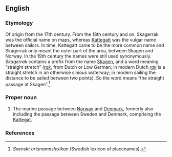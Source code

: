 ==English==

===Etymology===
Of {{etyl|nl|en}} origin from the 17th century. From the 18th century and on, Skagerrak was the official name on maps, whereas [[Kattegatt]] was the vulgar name between sailors. In time, Kattegatt came to be the more common name and Skagerrak only meant the outer part of the area, between Skagen and Norway. In the 19th century the names were still used synonymously. ''Skagerrak'' contains a prefix from the name [[Skagen]], and a word meaning “straight stretch” (''[[rak]]'', from Dutch or Low German; in modern Dutch ''[[rak]]'' is a straight stretch in an otherwise sinious waterway; in modern sailing the distance to be sailed between two points). So the word means “the straight passage at Skagen”.<ref>''Svenskt ortsnamnslexikon'' (Swedish lexicon of placenames).</ref>

===Proper noun===
{{en-proper noun}}

# The marine passage between [[Norway]] and [[Denmark]], formerly also including the passage between Sweden and Denmark, comprising the [[Kattegat]].

===References===
<references/>